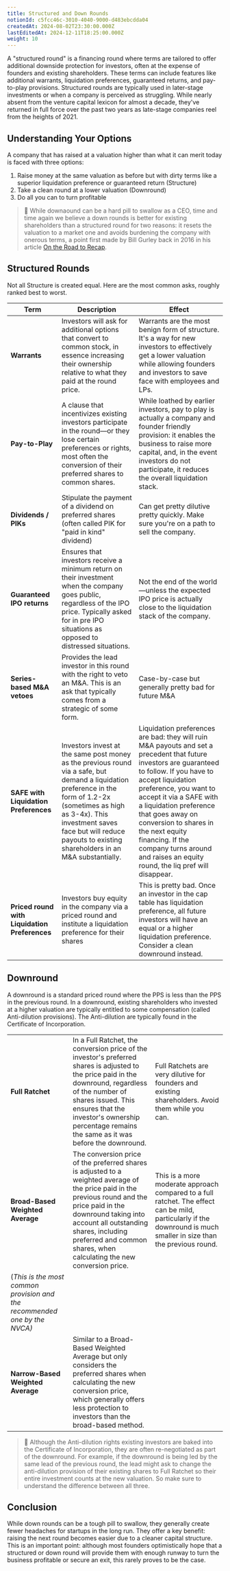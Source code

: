 ```yaml
---
title: Structured and Down Rounds
notionId: c5fcc46c-3010-4040-9000-d483ebcdda04
createdAt: 2024-08-02T23:30:00.000Z
lastEditedAt: 2024-12-11T18:25:00.000Z
weight: 10
---
```



A "structured round" is a financing round where terms are tailored to offer additional downside protection for investors, often at the expense of founders and existing shareholders. These terms can include features like additional warrants, liquidation preferences, guaranteed returns, and pay-to-play provisions. Structured rounds are typically used in later-stage investments or when a company is perceived as struggling. While nearly absent from the venture capital lexicon for almost a decade, they've returned in full force over the past two years as late-stage companies reel from the heights of 2021. 


## Understanding Your Options


A company that has raised at a valuation higher than what it can merit today is faced with three options:

1. Raise money at the same valuation as before but with dirty terms like a superior liquidation preference or guaranteed return (Structure)
2. Take a clean round at a lower valuation (Downround)
3. Do all you can to turn profitable

> 📢 While downaound can be a hard pill to swallow as a CEO, time and time again we believe a down rounds is better for existing shareholders than a structured round for two reasons: it resets the valuation to a market one and avoids burdening the company with onerous terms, a point first made by Bill Gurley back in 2016 in his article [On the Road to Recap](https://abovethecrowd.com/2016/04/21/on-the-road-to-recap/). 


## Structured Rounds


Not all Structure is created equal. Here are the most common asks, roughly ranked best to worst.


| Term                                           | Description                                                                                                                                                                                                                                                             | Effect                                                                                                                                                                                                                                                                                                                                                                                                   |
| ---------------------------------------------- | ----------------------------------------------------------------------------------------------------------------------------------------------------------------------------------------------------------------------------------------------------------------------- | -------------------------------------------------------------------------------------------------------------------------------------------------------------------------------------------------------------------------------------------------------------------------------------------------------------------------------------------------------------------------------------------------------- |
| **Warrants**                                   | Investors will ask for additional options that convert to common stock, in essence increasing their ownership relative to what they paid at the round price.                                                                                                            | Warrants are the most benign form of structure. It's a way for new investors to effectively get a lower valuation while allowing founders and investors to save face with employees and LPs.                                                                                                                                                                                                             |
| **Pay-to-Play**                                | A clause that incentivizes existing investors participate in the round—or they lose certain preferences or rights, most often the conversion of their preferred shares to common shares.                                                                                | While loathed by earlier investors, pay to play is actually a company and founder friendly provision: it enables the business to raise more capital, and, in the event investors do not participate, it reduces the overall liquidation stack.                                                                                                                                                           |
| **Dividends / PIKs**                           | Stipulate the payment of a dividend on preferred shares (often called PIK for "paid in kind" dividend)                                                                                                                                                                  | Can get pretty dilutive pretty quickly. Make sure you're on a path to sell the company.                                                                                                                                                                                                                                                                                                                  |
| **Guaranteed IPO returns**                     | Ensures that investors receive a minimum return on their investment when the company goes public, regardless of the IPO price. Typically asked for in pre IPO situations as opposed to distressed situations.                                                           | Not the end of the world—unless the expected IPO price is actually close to the liquidation stack of the company.                                                                                                                                                                                                                                                                                        |
| **Series-based M&A vetoes**                    | Provides the lead investor in this round with the right to veto an M&A.  This is an ask that typically comes from a strategic of some form.                                                                                                                             | Case-by-case but generally pretty bad for future M&A                                                                                                                                                                                                                                                                                                                                                     |
| **SAFE with Liquidation Preferences**          | Investors invest at the same post money as the previous round via a safe, but demand a liquidation preference in the form of 1.2-2x (sometimes as high as 3-4x).  This investment saves face but will reduce payouts to existing shareholders in an M&A substantially.  | Liquidation preferences are bad: they will ruin M&A payouts and set a precedent that  future investors are guaranteed to follow.  If you have to accept liquidation preference, you want to accept it via a SAFE with a liquidation preference that goes away on conversion to shares in the next equity financing. If the company turns around and raises an equity round, the liq pref will disappear. |
| **Priced round  with Liquidation Preferences** | Investors buy equity in the company via a priced round and institute a liquidation preference for their shares                                                                                                                                                          | This is pretty bad.  Once an investor in the cap table has liquidation preference, all future investors will have an equal or a higher liquidation preference.  Consider a clean downround instead.                                                                                                                                                                                                      |


## Downround


A downround is a standard priced round where the PPS is less than the PPS in the previous round. In a downround, existing shareholders who invested at a higher valuation are typically entitled to some compensation (called Anti-dilution provisions). The Anti-dilution are typically found in the Certificate of Incorporation. 


|                                   |                                                                                                                                                                                                                                                                                           |                                                                                                                                                                                                                                               |
| --------------------------------- | ----------------------------------------------------------------------------------------------------------------------------------------------------------------------------------------------------------------------------------------------------------------------------------------- | --------------------------------------------------------------------------------------------------------------------------------------------------------------------------------------------------------------------------------------------- |
| **Full Ratchet**                  | In a Full Ratchet, the conversion price of the investor's preferred shares is adjusted to the price paid in the downround, regardless of the number of shares issued. This ensures that the investor's ownership percentage remains the same as it was before the downround.              | Full Ratchets are very dilutive for founders and existing shareholders.  Avoid them while you can.                                                                                                                                            |
| **Broad-Based Weighted Average**  | The conversion price of the preferred shares is adjusted to a weighted average of the price paid in the previous round and the price paid in the downround taking into account all outstanding shares, including preferred and common shares, when calculating the new conversion price.  | This is a more moderate approach compared to a full ratchet. The effect can be mild, particularly if the downround is much smaller in size than the previous round.
(_This is the most common provision and the recommended one by the NVCA)_ |
| **Narrow-Based Weighted Average** | Similar to a Broad-Based Weighted Average but only considers the preferred shares when calculating the new conversion price, which generally offers less protection to investors than the broad-based method.                                                                             |                                                                                                                                                                                                                                               |


> 📢 Although the Anti-dilution rights existing investors are baked into the Certificate of Incorporation, they are often re-negotiated as part of the downround. For example,  if the downround is being led by the same lead of the previous round, the lead might ask to change the anti-dilution provision of their existing shares to Full Ratchet so their entire investment counts at the new valuation. So make sure to understand the difference between all three.


## Conclusion


While down rounds can be a tough pill to swallow, they generally create fewer headaches for startups in the long run. They offer a key benefit: raising the next round becomes easier due to a cleaner capital structure. This is an important point: although most founders optimistically hope that a structured or down round will provide them with enough runway to turn the business profitable or secure an exit, this rarely proves to be the case.

